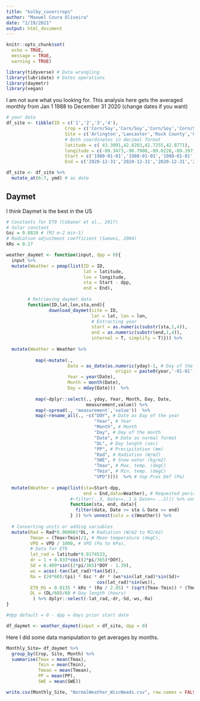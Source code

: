 ```yaml
---
title: "kolby_covercrops"
author: "Maxwel Coura Oliveira"
date: "2/19/2021"
output: html_document
---
```



```r
knitr::opts_chunk$set(
  echo = TRUE,
  message = TRUE,
  warning = TRUE)
```

```r
library(tidyverse) # Data wrangling
library(lubridate) # Dates operations
library(daymetr)
library(vegan)
```

I am not sure what you looking for. This analysis here gets the averaged monthly from Jan 1 1988 to December 31 2020 (change dates if you want)

```r
# your data
df_site <- tibble(ID = c('1','2','3','4'), 
                      Crop = c('Corn/Soy','Corn/Soy','Corn/Soy','Corn/Soy'),
                      Site = c('Arlington','Lancaster','Rock County','Obriens'),
                      # Both coordinates in decimal format
                      latitude = c( 43.3091,42.8283,42.7255,42.8771),
                      longitude = c(-89.3473,-90.7908,-89.0228,-89.3971),
                      Start = c('1988-01-01','1988-01-01','1988-01-01','1988-01-01'),
                      End = c('2020-12-31','2020-12-31','2020-12-31','2020-12-31'))

df_site <- df_site %>% 
  mutate_at(6:7, ymd) # as date
```


## Daymet 

I think Daymet is the best in the US

```r
# Constants for ET0 (Cobaner et al., 2017)
# Solar constant
Gsc = 0.0820 # (MJ m-2 min-1)
# Radiation adjustment coefficient (Samani, 2004)
kRs = 0.17
```


```r
weather_daymet <- function(input, dpp = 0){ 
  input %>%
  mutate(Weather = pmap(list(ID = ID,
                             lat = latitude,
                             lon = longitude,
                             sta = Start - dpp,
                             end = End),
                        
        # Retrieving daymet data
        function(ID,lat,lon,sta,end){
                download_daymet(site = ID,
                                lat = lat, lon = lon,
                                # Extracting year
                                start = as.numeric(substr(sta,1,4)),
                                end = as.numeric(substr(end,1,4)),
                                internal = T, simplify = T)})) %>% 
  
  mutate(Weather = Weather %>% 
           
           map(~mutate(.,
                       Date = as_date(as.numeric(yday)-1, # Day of the year
                                         origin = paste0(year,'-01-01')),
                       Year = year(Date),
                       Month = month(Date),
                       Day = mday(Date)))  %>% 
           
           map(~dplyr::select(., yday, Year, Month, Day, Date,
                              measurement,value)) %>% 
           map(~spread(., 'measurement','value'))  %>% 
           map(~rename_all(., ~c("DOY", # Date as Day of the year
                                 "Year", # Year
                                 "Month", # Month 
                                 "Day", # Day of the month
                                 "Date", # Date as normal format
                                 "DL", # Day length (sec)
                                 "PP", # Precipitation (mm)
                                 "Rad", # Radiation (W/m2)
                                 "SWE", # Snow water (kg/m2)
                                 "Tmax", # Max. temp. (degC)
                                 "Tmin", # Min. temp. (degC)
                                 "VPD"))))  %>% # Vap Pres Def (Pa)
  
  mutate(Weather = pmap(list(sta=Start-dpp,
                             end = End,data=Weather), # Requested period
                        #~filter(..3, Date>=..1 & Date<= ..2))) %>% unnest() %>%
                        function(sta, end, data){
                          filter(data, Date >= sta & Date <= end) 
                        } )) %>% unnest(cols = c(Weather)) %>% 
  
  # Converting units or adding variables
  mutate(Rad = Rad*0.000001*DL, # Radiation (W/m2 to MJ/m2)
         Tmean = (Tmax+Tmin)/2, # Mean temperature (degC),
         VPD = VPD / 1000, # VPD (Pa to kPa),
         # Data for ET0
         lat_rad = latitude*0.0174533,
         dr = 1 + 0.033*cos((2*pi/365)*DOY),
         Sd = 0.409*sin((2*pi/365)*DOY - 1.39),
         ws = acos(-tan(lat_rad)*tan(Sd)),
         Ra = (24*60)/(pi) * Gsc * dr * (ws*sin(lat_rad)*sin(Sd)+
                                  cos(lat_rad)*sin(ws)),
         ET0_HS = 0.0135 * kRs * (Ra / 2.45) * (sqrt(Tmax-Tmin)) * (Tmean + 17.8),
         DL = (DL/60)/60 # Day length (hours)
          ) %>% dplyr::select(-lat_rad,-dr,-Sd,-ws,-Ra)
}
```



```r
#dpp default = 0 - dpp = days prior start date

df_daymet <- weather_daymet(input = df_site, dpp = 0) 
```

Here I did some data manipulation to get averages by months. 

```r
Monthly_Site= df_daymet %>% 
  group_by(Crop, Site, Month) %>% 
  summarise(Tmax = mean(Tmax), 
            Tmin = mean(Tmin), 
            Tmean = mean(Tmean),
            PP = mean(PP),
            SWE = mean(SWE))
```

```r
  
write.csv(Monthly_Site, "NormalWeather_WiscWeeds.csv", row.names = FALSE) 


```


